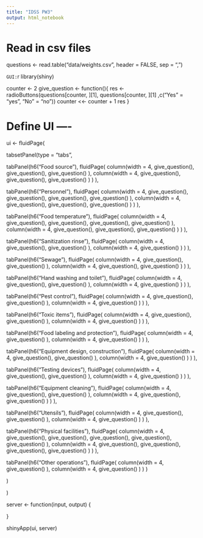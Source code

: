 ```yaml
---
title: "IDSS PW3"
output: html_notebook
---
```


# Read in csv files
questions <- read.table("data/weights.csv", 
                 header = FALSE,
                 sep = ",")




```
GUI:
```r
library(shiny)


counter <- 2
give_question <- function(){
  res <- radioButtons(questions[counter, ][1], questions[counter, ][1] ,c("Yes" = "yes", "No" = "no"))
  counter <<- counter + 1
  res
}


# Define UI ----
ui <- fluidPage(




tabsetPanel(type = "tabs",


tabPanel(h6("Food source"),
  fluidPage(
    column(width = 4,
      give_question(),
      give_question(),
      give_question()
      ),
    column(width = 4,
      give_question(),
      give_question(),
      give_question()
      )
    )
  ),
    
    
tabPanel(h6("Personnel"),
  fluidPage(
    column(width = 4,
      give_question(),
      give_question(),
      give_question(),
      give_question()
      ),
    column(width = 4,
      give_question(),
      give_question(),
      give_question()
      )
    )
    ),
    
tabPanel(h6("Food temperature"),
  fluidPage(
    column(width = 4,
      give_question(),
      give_question(),
      give_question(),
      give_question()
      ),
    column(width = 4,
      give_question(),
      give_question(),
      give_question()
      )
    )
    ),
    
  tabPanel(h6("Sanitization rinse"),
  fluidPage(
    column(width = 4,
      give_question(),
      give_question()
      ),
    column(width = 4,
      give_question()
      )
    )
    ),
    
tabPanel(h6("Sewage"),
  fluidPage(
    column(width = 4,
      give_question(),
      give_question()
      ),
    column(width = 4,
      give_question(),
      give_question()
      )
    )
    ),
    
tabPanel(h6("Hand washing and toilet"),
  fluidPage(
    column(width = 4,
      give_question(),
      give_question()
      ),
    column(width = 4,
      give_question()
      )
    )
    ),
    
tabPanel(h6("Pest control"),
  fluidPage(
    column(width = 4,
      give_question(),
      give_question()
      ),
    column(width = 4,
      give_question()
      )
    )
    ),
    
tabPanel(h6("Toxic items"),
  fluidPage(
    column(width = 4,
      give_question(),
      give_question()
      ),
    column(width = 4,
      give_question()
      )
    )
    ),
    
tabPanel(h6("Food labeling and protection"),
  fluidPage(
    column(width = 4,
      give_question()
      ),
    column(width = 4,
      give_question()
      )
    )
    ),
    
tabPanel(h6("Equipment design, construction"),
  fluidPage(
    column(width = 4,
      give_question(),
      give_question()
      ),
    column(width = 4,
      give_question()
      )
    )
    ),

tabPanel(h6("Testing devices"),
  fluidPage(
    column(width = 4,
      give_question(),
      give_question()
      ),
    column(width = 4,
      give_question()
      )
    )
    ),
    
tabPanel(h6("Equipment cleaning"),
  fluidPage(
    column(width = 4,
      give_question(),
      give_question()
      ),
    column(width = 4,
      give_question(),
      give_question()
      )
    )
    ),
    
tabPanel(h6("Utensils"),
  fluidPage(
    column(width = 4,
      give_question(),
      give_question()
      ),
    column(width = 4,
      give_question()
      )
    )
    ),
    
tabPanel(h6("Physical facilities"),
  fluidPage(
    column(width = 4,
      give_question(),
      give_question(),
      give_question(),
      give_question(),
      give_question()
      ),
    column(width = 4,
      give_question(),
      give_question(),
      give_question(),
      give_question()
      )
    )
    ),
    
tabPanel(h6("Other operations"),
  fluidPage(
    column(width = 4,
      give_question()
      ),
    column(width = 4,
      give_question()
      )
    )
    )

    
    
    
    
    
)




)




server <- function(input, output) {

  
}


shinyApp(ui, server)


